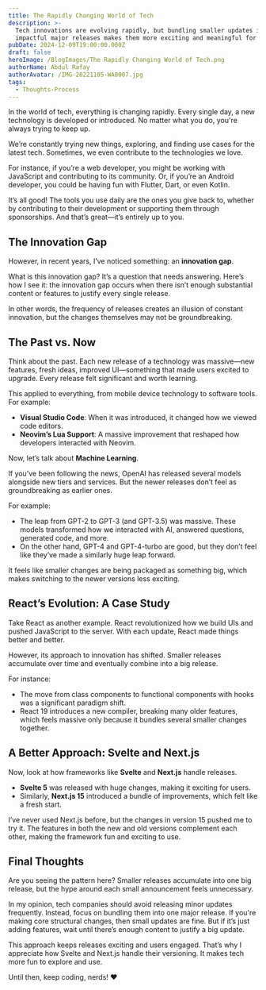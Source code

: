 ```yaml
---
title: The Rapidly Changing World of Tech
description: >-
  Tech innovations are evolving rapidly, but bundling smaller updates into
  impactful major releases makes them more exciting and meaningful for users.
pubDate: 2024-12-09T19:00:00.000Z
draft: false
heroImage: /BlogImages/The Rapidly Changing World of Tech.png
authorName: Abdul Rafay
authorAvatar: /IMG-20221105-WA0007.jpg
tags:
  - Thoughts-Process
---
```


In the world of tech, everything is changing rapidly. Every single day, a new technology is developed or introduced. No matter what you do, you're always trying to keep up.

We’re constantly trying new things, exploring, and finding use cases for the latest tech. Sometimes, we even contribute to the technologies we love.

For instance, if you’re a web developer, you might be working with JavaScript and contributing to its community. Or, if you’re an Android developer, you could be having fun with Flutter, Dart, or even Kotlin.

It’s all good! The tools you use daily are the ones you give back to, whether by contributing to their development or supporting them through sponsorships. And that’s great—it’s entirely up to you.

## The Innovation Gap

However, in recent years, I’ve noticed something: an **innovation gap**.

What is this innovation gap? It’s a question that needs answering. Here’s how I see it: the innovation gap occurs when there isn’t enough substantial content or features to justify every single release.

In other words, the frequency of releases creates an illusion of constant innovation, but the changes themselves may not be groundbreaking.

## The Past vs. Now

Think about the past. Each new release of a technology was massive—new features, fresh ideas, improved UI—something that made users excited to upgrade. Every release felt significant and worth learning.

This applied to everything, from mobile device technology to software tools. For example:

- **Visual Studio Code**: When it was introduced, it changed how we viewed code editors.
- **Neovim’s Lua Support**: A massive improvement that reshaped how developers interacted with Neovim.

Now, let’s talk about **Machine Learning**.

If you’ve been following the news, OpenAI has released several models alongside new tiers and services. But the newer releases don’t feel as groundbreaking as earlier ones.

For example:

- The leap from GPT-2 to GPT-3 (and GPT-3.5) was massive. These models transformed how we interacted with AI, answered questions, generated code, and more.
- On the other hand, GPT-4 and GPT-4-turbo are good, but they don’t feel like they’ve made a similarly huge leap forward.

It feels like smaller changes are being packaged as something big, which makes switching to the newer versions less exciting.

## React’s Evolution: A Case Study

Take React as another example. React revolutionized how we build UIs and pushed JavaScript to the server. With each update, React made things better and better.

However, its approach to innovation has shifted. Smaller releases accumulate over time and eventually combine into a big release.

For instance:

- The move from class components to functional components with hooks was a significant paradigm shift.
- React 19 introduces a new compiler, breaking many older features, which feels massive only because it bundles several smaller changes together.

## A Better Approach: Svelte and Next.js

Now, look at how frameworks like **Svelte** and **Next.js** handle releases.

- **Svelte 5** was released with huge changes, making it exciting for users.
- Similarly, **Next.js 15** introduced a bundle of improvements, which felt like a fresh start.

I’ve never used Next.js before, but the changes in version 15 pushed me to try it. The features in both the new and old versions complement each other, making the framework fun and exciting to use.

## Final Thoughts

Are you seeing the pattern here? Smaller releases accumulate into one big release, but the hype around each small announcement feels unnecessary.

In my opinion, tech companies should avoid releasing minor updates frequently. Instead, focus on bundling them into one major release. If you're making core structural changes, then small updates are fine. But if it’s just adding features, wait until there’s enough content to justify a big update.

This approach keeps releases exciting and users engaged. That’s why I appreciate how Svelte and Next.js handle their versioning. It makes tech more fun to explore and use.

Until then, keep coding, nerds! ❤️
